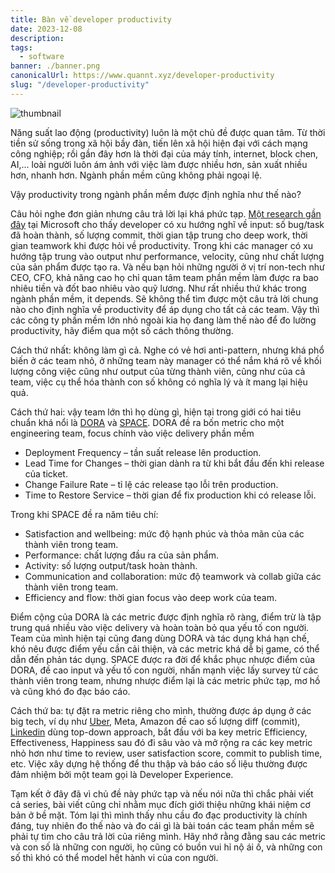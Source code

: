 ```yaml
---
title: Bàn về developer productivity
date: 2023-12-08
description:
tags:
  - software
banner: ./banner.png
canonicalUrl: https://www.quannt.xyz/developer-productivity
slug: "/developer-productivity"
---
```


![thumbnail](./fun.jpeg)

Năng suất lao động (productivity) luôn là một chủ đề được quan tâm. Từ thời tiền sử sống trong xã hội bầy đàn, tiến lên xã hội hiện đại với cách mạng công nghiệp; rồi gần đây hơn là thời đại của máy tính, internet, block chen, AI,... loài người luôn ám ảnh với việc làm được nhiều hơn, sản xuất nhiều hơn, nhanh hơn. Ngành phần mềm cũng không phải ngoại lệ.

Vậy productivity trong ngành phần mềm được định nghĩa như thế nào?

Câu hỏi nghe đơn giản nhưng câu trả lời lại khá phức tạp. [Một research gần đây][1] tại Microsoft cho thấy developer có xu hướng nghĩ về input: số bug/task đã hoàn thành, số lượng commit, thời gian tập trung cho deep work, thời gian teamwork khi được hỏi về productivity. Trong khi các manager có xu hướng tập trung vào output như performance, velocity, cũng như chất lượng của sản phẩm được tạo ra. Và nếu bạn hỏi những người ở vị trí non-tech như CEO, CFO, khả năng cao họ chỉ quan tâm team phần mềm làm được ra bao nhiêu tiền và đốt bao nhiêu vào quỹ lương.
Như rất nhiều thứ khác trong ngành phần mềm, it depends. Sẽ không thể tìm được một câu trả lời chung nào cho định nghĩa về productivity để áp dụng cho tất cả các team. Vậy thì các công ty phần mềm lớn nhỏ ngoài kia họ đang làm thế nào để đo lường productivity, hãy điểm qua một số cách thông thường.

Cách thứ nhất: không làm gì cả. Nghe có vẻ hơi anti-pattern, nhưng khá phổ biến ở các team nhỏ, ở những team này manager có thể nắm khá rõ về khối lượng công việc cũng như output của từng thành viên, cũng như của cả team, việc cụ thể hóa thành con số không có nghĩa lý và ít mang lại hiệu quả.

Cách thứ hai: vậy team lớn thì họ dùng gì, hiện tại trong giới có hai tiêu chuẩn khá nổi là [DORA][2] và [SPACE][3]. DORA đề ra bốn metric cho một engineering team, focus chính vào việc delivery phần mềm

- Deployment Frequency – tần suất release lên production.
- Lead Time for Changes – thời gian dành ra từ khi bắt đầu đến khi release của ticket.
- Change Failure Rate – tỉ lệ các release tạo lỗi trên production.
- Time to Restore Service – thời gian để fix production khi có release lỗi.

Trong khi SPACE đề ra năm tiêu chí:
- Satisfaction and wellbeing: mức độ hạnh phúc và thỏa mãn của các thành viên trong team.
- Performance: chất lượng đầu ra của sản phẩm.
- Activity: số lượng output/task hoàn thành.
- Communication and collaboration: mức độ teamwork và collab giữa các thành viên trong team.
- Efficiency and flow: thời gian focus vào deep work của team.

Điểm cộng của DORA là các metric được định nghĩa rõ ràng, điểm trừ là tập trung quá nhiều vào việc delivery và hoàn toàn bỏ qua yếu tố con người. Team của mình hiện tại cũng đang dùng DORA và tác dụng khá hạn chế, khó nêu được điểm yếu cần cải thiện, và các metric khá dễ bị game, có thể dẫn đến phản tác dụng.
SPACE được ra đời để khắc phục nhược điểm của DORA, đề cao input và yếu tố con người, nhấn mạnh việc lấy survey từ các thành viên trong team, nhưng nhược điểm lại là các metric phức tạp, mơ hồ và cũng khó đo đạc báo cáo.

Cách thứ ba: tự đặt ra metric riêng cho mình, thường được áp dụng ở các big tech, ví dụ như [Uber][4], Meta, Amazon đề cao số lượng diff (commit),  [Linkedin][5] dùng top-down approach, bắt đầu với ba key metric Efficiency, Effectiveness, Happiness sau đó đi sâu vào và mở rộng ra các key metric nhỏ hơn như time to review, user satisfaction score, commit to publish time, etc. Việc xây dựng hệ thống để thu thập và báo cáo số liệu thường được đảm nhiệm bởi một team gọi là Developer Experience.

Tạm kết ở đây đã vì chủ đề này phức tạp và nếu nói nữa thì chắc phải viết cả series, bài viết cũng chỉ nhằm mục đích giới thiệu những khái niệm cơ bản ở bề mặt. Tóm lại thì mình thấy nhu cầu đo đạc productivity là chính đáng, tuy nhiên đo thế nào và đo cái gì là bài toán các team phần mềm sẽ phải tự tìm cho câu trả lời của riêng mình. Hãy nhớ rằng đằng sau các metric và con số là những con người, họ cũng có buồn vui hỉ nộ ái ố, và những con số thì khó có thể model hết hành vi của con người.

[1]: <https://arxiv.org/pdf/2111.04302.pdf>
[2]: <https://cloud.google.com/blog/products/devops-sre/using-the-four-keys-to-measure-your-devops-performance>
[3]: <https://queue.acm.org/detail.cfm?id=3454124>
[4]: <https://newsletter.pragmaticengineer.com/p/uber-eng-productivity>
[5]: <https://newsletter.pragmaticengineer.com/p/linkedin-engineering-efficiency>